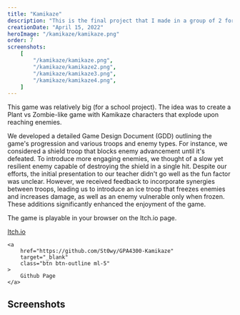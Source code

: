 ```yaml
---
title: "Kamikaze"
description: "This is the final project that I made in a group of 2 for the Game Design module at SAE Institute."
creationDate: "April 15, 2022"
heroImage: "/kamikaze/kamikaze.png"
order: 7
screenshots:
    [
        "/kamikaze/kamikaze.png",
        "/kamikaze/kamikaze2.png",
        "/kamikaze/kamikaze3.png",
        "/kamikaze/kamikaze4.png",
    ]
---
```


This game was relatively big (for a school project).
The idea was to create a Plant vs Zombie-like game with Kamikaze characters that explode upon reaching enemies.

We developed a detailed Game Design Document (GDD) outlining the game's progression and various troops and enemy types.
For instance, we considered a shield troop that blocks enemy advancement until it's defeated.
To introduce more engaging enemies, we thought of a slow yet resilient enemy capable of destroying the shield in a single hit.
Despite our efforts, the initial presentation to our teacher didn't go well as the fun factor was unclear.
However, we received feedback to incorporate synergies between troops, leading us to introduce an ice troop that freezes enemies and increases damage, as well as an enemy vulnerable only when frozen.
These additions significantly enhanced the enjoyment of the game.

The game is playable in your browser on the Itch.io page.

<div class="flex">
    <a
        href="https://stowy.itch.io/kamikaze"
        target="_blank"
        class="btn btn-outline ml-5"
    >
        Itch.io
    </a>

    <a
        href="https://github.com/St0wy/GPA4300-Kamikaze"
        target="_blank"
        class="btn btn-outline ml-5"
    >
        Github Page
    </a>

</div>

<div class="divider my-2" />

## Screenshots


<ScreenshotList screenshots={frontmatter.screenshots} />
